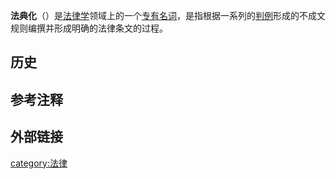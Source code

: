 {{Multiple issues|
{{Expand language|1=en|time=2022-01-23T13:29:15+00:00}}
{{Unreferenced|time=2022-01-23T13:29:15+00:00}}
}}
'''法典化'''（{{lang-en|codification}}）是[[法律学|法律学]]领域上的一个[[专有名词|专有名词]]，是指根据一系列的[[判例|判例]]形成的不成文规则编撰并形成明确的法律条文的过程。

==历史==

==参考注释==
{{reflist}}

==外部链接==
{{法律}}
[[category:法律|category:法律]]